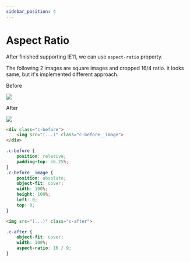 ```yaml
---
sidebar_position: 4
---
```



# Aspect Ratio

After finished supporting IE11, we can use `aspect-ratio` property.

The following 2 images are square images and cropped 16/4 ratio. it looks same, but it's implemented different approach.

<div className={styles.wrap}>
    <div className={styles.wrap__item}>
        <p className={styles.wrap__label}>Before</p>
        <div className={styles.before}>
            <img src="https://via.placeholder.com/640" className={styles.before__image} />
        </div>
    </div>
    <div className={styles.wrap__item}>
        <p className={styles.wrap__label}>After</p>
        <img src="https://via.placeholder.com/640" className={styles.after} />
    </div>
</div>

<Tabs>
<TabItem value="before" label="Before">

```html
<div class="c-before">
    <img src="(...)" class="c-before__image">
</div>
```

```scss
.c-before {
    position: relative;
    padding-top: 56.25%;
}
.c-before__image {
    position: absolute;
    object-fit: cover;
    width: 100%;
    height: 100%;
    left: 0;
    top: 0;
}
```

</TabItem>
<TabItem value="after" label="After">

```html
<img src="(...)" class="c-after">
```

```scss
.c-after {
    object-fit: cover;
    width: 100%;
    aspect-ratio: 16 / 9;
}
```

</TabItem>
</Tabs>
